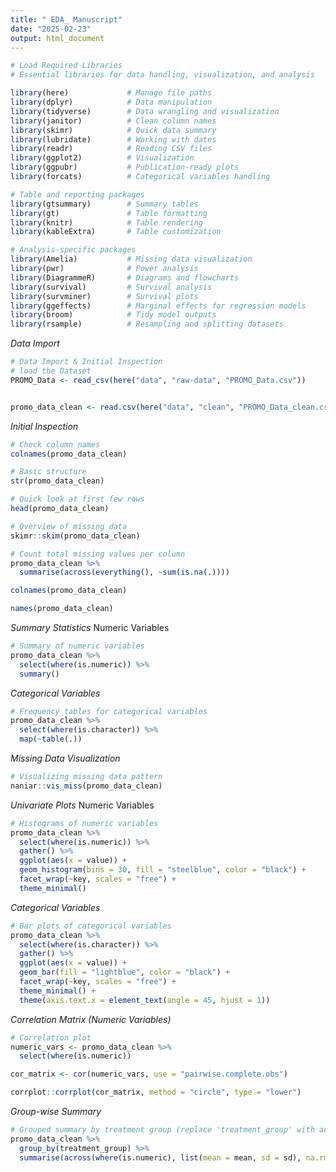 ```yaml
---
title: " EDA_ Manuscript"
date: "2025-02-23"
output: html_document
---
```


  
  



```r
# Load Required Libraries
# Essential libraries for data handling, visualization, and analysis

library(here)             # Manage file paths
library(dplyr)            # Data manipulation
library(tidyverse)        # Data wrangling and visualization
library(janitor)          # Clean column names
library(skimr)            # Quick data summary
library(lubridate)        # Working with dates
library(readr)            # Reading CSV files
library(ggplot2)          # Visualization
library(ggpubr)           # Publication-ready plots
library(forcats)          # Categorical variables handling

# Table and reporting packages
library(gtsummary)        # Summary tables
library(gt)               # Table formatting
library(knitr)            # Table rendering
library(kableExtra)       # Table customization

# Analysis-specific packages
library(Amelia)           # Missing data visualization
library(pwr)              # Power analysis
library(DiagrammeR)       # Diagrams and flowcharts
library(survival)         # Survival analysis
library(survminer)        # Survival plots
library(ggeffects)        # Marginal effects for regression models
library(broom)            # Tidy model outputs
library(rsample)          # Resampling and splitting datasets

```




*Data Import*
```r
# Data Import & Initial Inspection 
# load the Dataset
PROMO_Data <- read_csv(here("data", "raw-data", "PROMO_Data.csv"))


promo_data_clean <- read.csv(here("data", "clean", "PROMO_Data_clean.csv"))
```



*Initial Inspection*

```r
# Check column names
colnames(promo_data_clean)

# Basic structure
str(promo_data_clean)

# Quick look at first few rows
head(promo_data_clean)

# Overview of missing data
skimr::skim(promo_data_clean)

# Count total missing values per column
promo_data_clean %>% 
  summarise(across(everything(), ~sum(is.na(.))))

```



```r
colnames(promo_data_clean)
```

```r
names(promo_data_clean)
```




*Summary Statistics*
Numeric Variables
```r
# Summary of numeric variables
promo_data_clean %>% 
  select(where(is.numeric)) %>% 
  summary()

```


*Categorical Variables*
```r
# Frequency tables for categorical variables
promo_data_clean %>% 
  select(where(is.character)) %>% 
  map(~table(.))

```



*Missing Data Visualization*
```r
# Visualizing missing data pattern
naniar::vis_miss(promo_data_clean)

```


*Univariate Plots*
Numeric Variables
```r
# Histograms of numeric variables
promo_data_clean %>% 
  select(where(is.numeric)) %>% 
  gather() %>% 
  ggplot(aes(x = value)) +
  geom_histogram(bins = 30, fill = "steelblue", color = "black") +
  facet_wrap(~key, scales = "free") +
  theme_minimal()

```


*Categorical Variables*
```r
# Bar plots of categorical variables
promo_data_clean %>% 
  select(where(is.character)) %>% 
  gather() %>% 
  ggplot(aes(x = value)) +
  geom_bar(fill = "lightblue", color = "black") +
  facet_wrap(~key, scales = "free") +
  theme_minimal() +
  theme(axis.text.x = element_text(angle = 45, hjust = 1))

```



*Correlation Matrix (Numeric Variables)*
```r
# Correlation plot
numeric_vars <- promo_data_clean %>% 
  select(where(is.numeric))

cor_matrix <- cor(numeric_vars, use = "pairwise.complete.obs")

corrplot::corrplot(cor_matrix, method = "circle", type = "lower")

```


*Group-wise Summary*
```r
# Grouped summary by treatment group (replace 'treatment_group' with actual variable)
promo_data_clean %>% 
  group_by(treatment_group) %>% 
  summarise(across(where(is.numeric), list(mean = mean, sd = sd), na.rm = TRUE))

```

